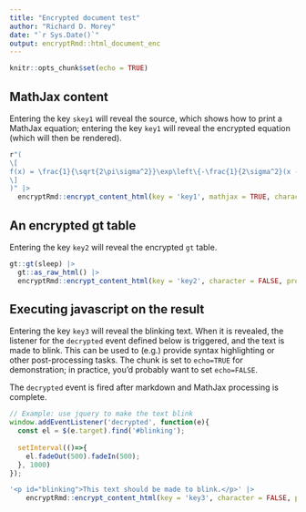 ```yaml
---
title: "Encrypted document test"
author: "Richard D. Morey"
date: "`r Sys.Date()`"
output: encryptRmd::html_document_enc
---
```


```r
knitr::opts_chunk$set(echo = TRUE)
```

## MathJax content

Entering the key `skey1` will reveal the source, which shows how to print a MathJax equation; entering the key `key1` will reveal the encrypted equation (which will then be rendered).

```r
r"(
\[
f(x) = \frac{1}{\sqrt{2\pi\sigma^2}}\exp\left\{-\frac{1}{2\sigma^2}(x - \mu)^2\right\}
\]
)" |>
  encryptRmd::encrypt_content_html(key = 'key1', mathjax = TRUE, character = FALSE, protect = FALSE)
```


## An encrypted gt table

Entering the key `key2` will reveal the encrypted `gt` table.

```r
gt::gt(sleep) |>
  gt::as_raw_html() |>
  encryptRmd::encrypt_content_html(key = 'key2', character = FALSE, protect = FALSE)
```

## Executing javascript on the result

Entering the key `key3` will reveal the blinking text. When it is revealed, the listener for the `decrypted` event defined below is triggered, and the text is made to blink. This can be used to (e.g.) provide syntax highlighting or other post-processing tasks. The chunk is set to `echo=TRUE` for demonstration; in practice, you'd probably want to set `echo=FALSE`.

The `decrypted` event is fired after markdown and MathJax processing is complete.


```js
// Example: use jquery to make the text blink
window.addEventListener('decrypted', function(e){
  const el = $(e.target).find('#blinking');
  
  setInterval(()=>{
    el.fadeOut(500).fadeIn(500);
  }, 1000)
});

```


```r
'<p id="blinking">This text should be made to blink.</p>' |>
    encryptRmd::encrypt_content_html(key = 'key3', character = FALSE, protect = FALSE)
```

